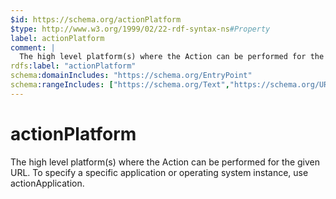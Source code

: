```yaml
---
$id: https://schema.org/actionPlatform
$type: http://www.w3.org/1999/02/22-rdf-syntax-ns#Property
label: actionPlatform
comment: |
  The high level platform(s) where the Action can be performed for the given URL. To specify a specific application or operating system instance, use actionApplication.
rdfs:label: "actionPlatform"
schema:domainIncludes: "https://schema.org/EntryPoint"
schema:rangeIncludes: ["https://schema.org/Text","https://schema.org/URL","https://schema.org/DigitalPlatformEnumeration"]
---
```


# actionPlatform

The high level platform(s) where the Action can be performed for the given URL. To specify a specific application or operating system instance, use actionApplication.

